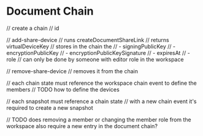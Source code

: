 # Document Chain

// create a chain
// id

// add-share-device
// runs createDocumentShareLink
// returns virtualDeviceKey
// stores in the chain the
// - signingPublicKey
// - encryptionPublicKey
// - encryptionPublicKeySignature
// - expiresAt
// - role
// can only be done by someone with editor role in the workspace

// remove-share-device
// removes it from the chain

// each chain state must reference the workspace chain event to define the members
// TODO how to define the devices

// each snapshot must reference a chain state
// with a new chain event it's required to create a new snapshot

// TODO does removing a member or changing the member role from the workspace also require a new entry in the document chain?
